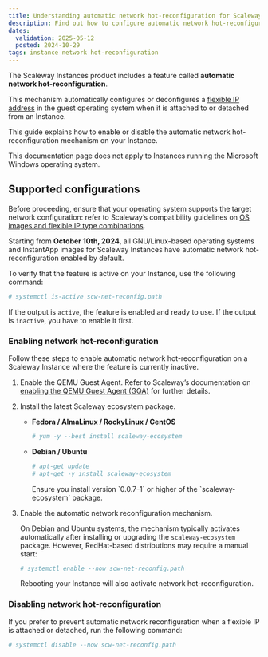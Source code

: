 ```yaml
---
title: Understanding automatic network hot-reconfiguration for Scaleway Instances
description: Find out how to configure automatic network hot-reconfiguration for Scaleway Instances.
dates:
  validation: 2025-05-12
  posted: 2024-10-29
tags: instance network hot-reconfiguration
---
```


The Scaleway Instances product includes a feature called **automatic network hot-reconfiguration**.

This mechanism automatically configures or deconfigures a [flexible IP address](/instances/concepts/#flexible-ip) in the guest operating system when it is attached to or detached from an Instance.

This guide explains how to enable or disable the automatic network hot-reconfiguration mechanism on your Instance.

<Message type="note">
  This documentation page does not apply to Instances running the Microsoft Windows operating system.
</Message>

## Supported configurations

Before proceeding, ensure that your operating system supports the target network configuration: refer to Scaleway’s compatibility guidelines on [OS images and flexible IP type combinations](/instances/reference-content/comaptibility-scw-os-images-flexible-ip/).

Starting from **October 10th, 2024**, all GNU/Linux-based operating systems and InstantApp images for Scaleway Instances have automatic network hot-reconfiguration enabled by default.

To verify that the feature is active on your Instance, use the following command:

```bash
# systemctl is-active scw-net-reconfig.path
```

If the output is `active`, the feature is enabled and ready to use. If the output is `inactive`, you have to enable it first.


### Enabling network hot-reconfiguration

Follow these steps to enable automatic network hot-reconfiguration on a Scaleway Instance where the feature is currently inactive.

1. Enable the QEMU Guest Agent. Refer to Scaleway’s documentation on [enabling the QEMU Guest Agent (GQA)](/instances/reference-content/understanding-qemu-guest-agent/#opting-in) for further details.

2. Install the latest Scaleway ecosystem package.

   - **Fedora / AlmaLinux / RockyLinux / CentOS**
     ```bash
     # yum -y --best install scaleway-ecosystem
     ```

   - **Debian / Ubuntu**
     ```bash
     # apt-get update
     # apt-get -y install scaleway-ecosystem
     ```

     <Message type="note">
       Ensure you install version `0.0.7-1` or higher of the `scaleway-ecosystem` package.
     </Message>

3. Enable the automatic network reconfiguration mechanism.

   On Debian and Ubuntu systems, the mechanism typically activates automatically after installing or upgrading the `scaleway-ecosystem` package. However, RedHat-based distributions may require a manual start:

   ```bash
   # systemctl enable --now scw-net-reconfig.path
   ```

   <Message type="note">
     Rebooting your Instance will also activate network hot-reconfiguration.
   </Message>

### Disabling network hot-reconfiguration

If you prefer to prevent automatic network reconfiguration when a flexible IP is attached or detached, run the following command:

   ```bash
   # systemctl disable --now scw-net-reconfig.path
   ```